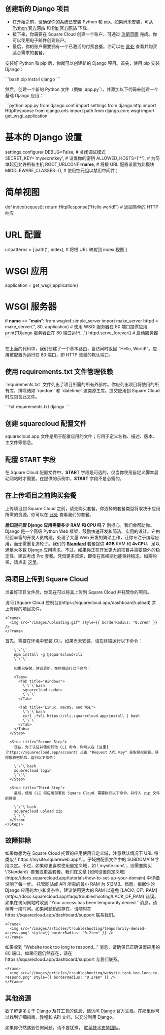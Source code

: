 ## 创建新的 Django 项目

* 在开始之前，请确保你的系统已安装 Python 和 pip。如果尚未安装，可从 [Python 官方网站](https://www.python.org/) 和 [Pip 官方网站](https://pypi.org/) 下载。
* 接下来，你需要在 Square Cloud 创建一个账户，可通过 [注册页面](https://squarecloud.app/signup) 完成。你可以使用电子邮件创建账户。
* 最后，你的账户需要拥有一个已激活的付费套餐。你可以在 [此处](https://squarecloud.app/plans) 查看并购买适合需求的套餐。

安装好 Python 和 pip 后，你就可以创建新的 Django 项目。首先，使用 pip 安装 Django：

\`\`\`bash
pip install django
\`\`\`

然后，创建一个新的 Python 文件（例如 \`app.py\`），并添加以下代码来创建一个基础 Django 应用：

\`\`\`python app.py
from django.conf import settings
from django.http import HttpResponse
from django.urls import path
from django.core.wsgi import get\_wsgi\_application

# 基本的 Django 设置

settings.configure(
DEBUG=False,  # 关闭调试模式
SECRET\_KEY='mysecretkey',  # 设置你的密钥
ALLOWED\_HOSTS=\['\*'],  # 为简单起见允许所有主机
ROOT\_URLCONF=**name**,  # 将根 URL 配置设置为此模块
MIDDLEWARE\_CLASSES=(),  # 使用空元组以禁用中间件
)

# 简单视图

def index(request):
return HttpResponse("Hello world!")  # 返回简单的 HTTP 响应

# URL 配置

urlpatterns = \[
path('', index),  # 将根 URL 映射到 index 视图
]

# WSGI 应用

application = get\_wsgi\_application()

# WSGI 服务器

if **name** == "**main**":
from wsgiref.simple\_server import make\_server
httpd = make\_server('', 80, application)  # 使用 WSGI 服务器在 80 端口提供应用
print("Django 服务器正在 80 端口运行...")
httpd.serve\_forever()  # 启动服务器
\`\`\`

在上面的代码中，我们创建了一个基本路由，当访问时返回 “Hello, World!”。应用被配置为运行在 80 端口，即 HTTP 流量的默认端口。

## 使用 requirements.txt 文件管理依赖

\`requirements.txt\` 文件列出了项目所需的所有外部库。你应列出项目将使用的所有库，排除诸如 \`random\` 和 \`datetime\` 这类原生库。提交应用到 Square Cloud 时应包含此文件。

\`\`\`txt requirements.txt
django
\`\`\`

## 创建 squarecloud 配置文件

<Card title="Learn about: how to make the configuration file for Square Cloud." icon="link" href="https://docs.squarecloud.app/getting-started/config-file">
  squarecloud.app 文件是用于配置应用的文件；它用于定义名称、描述、版本、主文件等信息。
</Card>

## 配置 START 字段

在 Square Cloud 配置文件中，**START** 字段是可选的，仅当你使用自定义脚本启动网站时才需要。在提供的示例中，**START** 字段不是必需的。

## 在上传项目之前购买套餐

上传项目到 Square Cloud 之前，请先购买套餐。你选择的套餐类型将取决于应用所需的资源。你可以在 [此处](https://squarecloud.app/plans) 查看我们的套餐。

<Note>**想知道托管 Django 应用需要多少 RAM 和 CPU 吗？** 别担心，我们会帮助你。Django 是一个高级 Python Web 框架，鼓励快速开发和简洁、实用的设计。它由经验丰富的开发人员构建，处理了大量 Web 开发的繁琐工作，让你专注于编写应用，而无需重复造轮子。我们的 **[Standard](https://squarecloud.app/pay/standard)** 套餐提供 **4GB** RAM 和 **4vCPU**，足以满足大多数 Django 应用需求。不过，如果你正在开发更大的项目并需要额外的稳定性，建议考虑 Pro 套餐。凭借更多资源，即使在高峰期也能保持稳定。如需购买，请点击 [这里](https://squarecloud.app/pay/pro)。</Note>

## 将项目上传到 Square Cloud

准备好项目文件后，你现在可以将其上传到 Square Cloud 并托管你的项目。

<Tabs>
  <Tab title="Dashboard Upload">
    访问 [Square Cloud
    控制台](https://squarecloud.app/dashboard/upload) 并上传你的项目文件。

    <Frame>
      <img src="/images/uploading.gif" style={{ borderRadius: "0.2rem" }} />
    </Frame>
  </Tab>

  <Tab title="CLI Upload">
    <Steps>
      <Step title="First Step">
        首先，需要在环境中安装 CLI。如果尚未安装，请在终端运行以下命令：

        \`\`\`
        npm install -g @squarecloud/cli
        \`\`\`

        如果已安装，建议更新。在终端运行以下命令：

        <Tabs>
          <Tab title="Windows">
            \`\`\`bash
            squarecloud update
            \`\`\`
          </Tab>

          <Tab title="Linux, macOS, and WSL">
            \`\`\`bash
            curl -fsSL https://cli.squarecloud.app/install | bash
            \`\`\`
          </Tab>
        </Tabs>
      </Step>

      <Step title="Second Step">
        现在，为了认证并使用其他 CLI 命令，你可以在 [这里](https://squarecloud.app/account) 点击 "Request API Key" 获取授权密钥。获得授权密钥后，运行以下命令：

        \`\`\`bash
        squarecloud login
        \`\`\`
      </Step>

      <Step title="Third Step">
        最后，使用 CLI 将应用部署到 Square Cloud，需要执行以下命令，并传入 zip 文件的路径：

        \`\`\`bash
        squarecloud upload zip
        \`\`\`
      </Step>
    </Steps>
  </Tab>
</Tabs>

## 故障排除

<AccordionGroup>
  <Accordion title="Custom Domain" icon="globe" iconType="solid">
    如果你想为在 Square Cloud 托管的应用使用自定义域，注意默认情况下 URL 将类似 \`https://mysite.squareweb.app/\`。子域由配置文件中的 SUBDOMAIN 字段决定。不过，如果你更喜欢使用自定义域，如 \`mysite.com\`，则需要购买 \`Standard\` 套餐或更高套餐。我们在文章 [如何设置自定义域](https://docs.squarecloud.app/tutorials/how-to-set-up-your-domain) 中详细说明了每一步。
  </Accordion>

  <Accordion title="Minimum RAM Requirements" icon="memory" iconType="solid">
    托管网站或 API 所需的最小 RAM 为 512MB。然而，根据你的 Django 应用的大小和复杂性，建议使用更大的 RAM 以避免 [LACK\_OF\_RAM](https://docs.squarecloud.app/faqs/troubleshooting/LACK_OF_RAM) 错误。
  </Accordion>

  <Accordion title="Temporary Access Denied" icon="ban" iconType="solid">
    如果在访问网站时收到 “Your access has been temporarily denied.” 消息，请稍等一段时间。如果问题仍然存在，请随时在 https://squarecloud.app/dashboard/support 联系我们。

    <Frame>
      <img src="/images/articles/troubleshooting/temporarily-denied-access.png" style={{ borderRadius: "0.2rem" }} />
    </Frame>
  </Accordion>

  <Accordion title="Website took too long to respond..." icon="clock" iconType="solid">
    如果收到 “Website took too long to respond...” 消息，请确保已正确设置应用的 80 端口。如果问题仍然存在，请在 https://squarecloud.app/dashboard/support 与我们联系。

    <Frame>
      <img src="/images/articles/troubleshooting/website-took-too-long-to-respond.png" style={{ borderRadius: "0.2rem" }} />
    </Frame>
  </Accordion>
</AccordionGroup>

## 其他资源

欲了解更多关于 Django 及其工具的信息，请访问 [Django 官方文档](https://docs.djangoproject.com/en/5.0/)。在那里你可以找到详细指南、教程和 API 文档，以充分利用 Django。

如果你仍然遇到任何问题，请不要犹豫， [联系技术支持团队](/company/support)。
